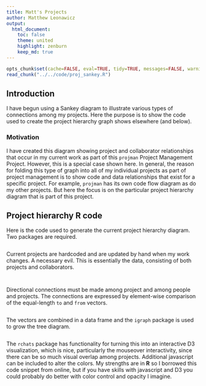```yaml
---
title: Matt's Projects
author: Matthew Leonawicz
output:
  html_document:
    toc: false
    theme: united
    highlight: zenburn
    keep_md: true
---
```


```r
opts_chunk$set(cache=FALSE, eval=TRUE, tidy=TRUE, messages=FALSE, warnings=FALSE)
read_chunk("../../code/proj_sankey.R")
```


## Introduction
I have begun using a Sankey diagram to illustrate various types of connections among my projects.
Here the purpose is to show the code used to create the project hierarchy graph shows elsewhere (and below).

### Motivation
I have created this diagram showing project and collaborator relationships that occur in my current work as part of this `projman` Project Management Project.
However, this is a special case shown here.
In general, the reason for folding this type of graph into all of my individual projects as part of project management
is to show code and data relationships that exist for a specific project.
For example, `projman` has its own code flow diagram as do my other projects.
But here the focus is on the particular project hierarchy diagram that is part of this project.

## Project hierarchy **R** code
Here is the code used to generate the current project hierarchy diagram.
Two packages are required.

```r
```

Current projects are hardcoded and are updated by hand when my work changes. A necessary evil.
This is essentially the data, consisting of both projects and collaborators.

```r
```

```r
```

Directional connections must be made among project and among people and projects.
The connections are expressed by element-wise comparison of the equal-length `to` and `from` vectors.

```r
```

The vectors are combined in a data frame and the `igraph` package is used to grow the tree diagram.

```r
```

The `rchats` package has functionality for turning this into an interactive D3 visualization,
which is nice, particularly the mouseover interactivity, since there can be so much visual overlap among projects.
Additional javascript can be included to alter the colors.
My strengths are in **R** so I borrowed this code snippet from online,
but if you have skills with javascript and D3 you could probably do better with color control and opacity I imagine.

```r
```

```r
```
<style>iframe.rChart{ width: 100%; height: 840px;}</style>


